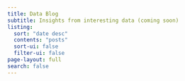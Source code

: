 ```yaml
---
title: Data Blog
subtitle: Insights from interesting data (coming soon)
listing:
  sort: "date desc"
  contents: "posts"
  sort-ui: false
  filter-ui: false
page-layout: full
search: false
---
```

